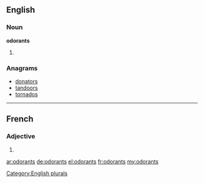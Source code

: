 ==English==

===Noun===
'''odorants'''

# {{plural of|odorant}}

===Anagrams===
* [[donators#English|donators]]
* [[tandoors#English|tandoors]]
* [[tornados#English|tornados]]

[[Category:English plurals]]

----

==French==

===Adjective===
{{fr-adj-form}}

# {{form of|masculine plural|odorant|lang=fr}}

[[ar:odorants]]
[[de:odorants]]
[[el:odorants]]
[[fr:odorants]]
[[my:odorants]]